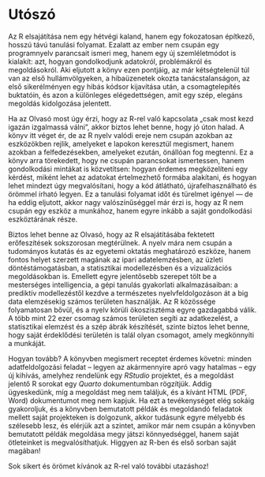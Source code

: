 # Utószó {#sec-utoszo .unnumbered}

Az R elsajátítása nem egy hétvégi kaland, hanem egy fokozatosan építkező, hosszú távú tanulási folyamat. Ezalatt az ember nem csupán egy programnyelv parancsait ismeri meg, hanem egy új szemléletmódot is kialakít: azt, hogyan gondolkodjunk adatokról, problémákról és megoldásokról. Aki eljutott a könyv ezen pontjáig, az már kétségtelenül túl van az első hullámvölgyeken, a hibaüzenetek okozta tanácstalanságon, az első sikerélményen egy hibás kódsor kijavítása után, a csomagtelepítés buktatóin, és azon a különleges elégedettségen, amit egy szép, elegáns megoldás kidolgozása jelentett.

Ha az Olvasó most úgy érzi, hogy az R-rel való kapcsolata „csak most kezd igazán izgalmassá válni”, akkor biztos lehet benne, hogy jó úton halad. A könyv itt véget ér, de az R nyelv valódi ereje nem csupán azokban az eszközökben rejlik, amelyeket e lapokon keresztül megismert, hanem azokban a felfedezésekben, amelyeket ezután, önállóan fog megtenni. Ez a könyv arra törekedett, hogy ne csupán parancsokat ismertessen, hanem gondolkodási mintákat is közvetítsen: hogyan érdemes megközelíteni egy kérdést, miként lehet az adatokat értelmezhető formába alakítani, és hogyan lehet mindezt úgy megvalósítani, hogy a kód átlátható, újrafelhasználható és örömmel írható legyen. Ez a tanulási folyamat időt és türelmet igényel — de ha eddig eljutott, akkor nagy valószínűséggel már érzi is, hogy az R nem csupán egy eszköz a munkához, hanem egyre inkább a saját gondolkodási eszköztárának része.

Biztos lehet benne az Olvasó, hogy az R elsajátításába fektetett erőfeszítések sokszorosan megtérülnek. A nyelv mára nem csupán a tudományos kutatás és az egyetemi oktatás meghatározó eszköze, hanem fontos helyet szerzett magának az ipari adatelemzésben, az üzleti döntéstámogatásban, a statisztikai modellezésben és a vizualizációs megoldásokban is. Emellett egyre jelentősebb szerepet tölt be a mesterséges intelligencia, a gépi tanulás gyakorlati alkalmazásaiban: a prediktív modellezéstől kezdve a természetes nyelvfeldolgozáson át a big data elemzésekig számos területen használják. Az R közössége folyamatosan bővül, és a nyelv körüli ökoszisztéma egyre gazdagabbá válik. A több mint 22 ezer csomag számos területen segíti az adatkezelést, a statisztikai elemzést és a szép ábrák készítését, szinte biztos lehet benne, hogy saját érdeklődési területén is talál olyan csomagot, amely megkönnyíti a munkáját. 

Hogyan tovább? A könyvben megismert receptet érdemes követni: minden adatfeldolgozási feladat -- legyen az akármennyire apró vagy hatalmas -- egy új kihívás, amelyhez rendelünk egy *RStudio* projektet, és a megoldást jelentő R sorokat egy *Quarto* dokumentumban rögzítjük. Addig ügyeskedünk, míg a megoldást meg nem találjuk, és a kívánt HTML (PDF, Word) dokumentumot meg nem kapjuk.  Ha ezt a tevékenységet elég sokáig gyakoroljuk, és a könyvben bemutatott példák és megoldandó feladatok mellett saját projekteken is dolgozunk, akkor tudásunk egyre mélyebb és szélesebb lesz, és elérjük azt a szintet, amikor már nem csupán a könyvben bemutatott példák megoldása megy játszi könnyedséggel, hanem saját ötleteinket is megvalósíthatjuk. Higgyen az R-ben és első sorban saját magában!

Sok sikert és örömet kívánok az R-rel való további utazáshoz!
